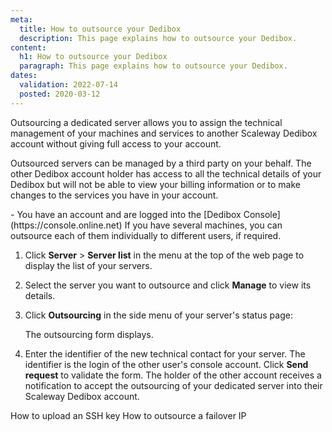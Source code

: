 ```yaml
---
meta:
  title: How to outsource your Dedibox
  description: This page explains how to outsource your Dedibox.
content:
  h1: How to outsource your Dedibox
  paragraph: This page explains how to outsource your Dedibox.
dates:
  validation: 2022-07-14
  posted: 2020-03-12
---
```


Outsourcing a dedicated server allows you to assign the technical management of your machines and services to another Scaleway Dedibox account without giving full access to your account.

Outsourced servers can be managed by a third party on your behalf. The other Dedibox account holder has access to all the technical details of your Dedibox but will not be able to view your billing information or to make changes to the services you have in your account.

<Message type="requirement">
  - You have an account and are logged into the [Dedibox Console](https://console.online.net) 
</Message>

<Message type="tip">
  If you have several machines, you can outsource each of them individually to different users, if required.
</Message>

1. Click **Server** > **Server list** in the menu at the top of the web page to display the list of your servers.
2. Select the server you want to outsource and click **Manage** to view its details.
3. Click **Outsourcing** in the side menu of your server's status page:
    <Lightbox src="scaleway-dedibox-console-dedibox-outsourcing.webp" width="800" alt="" />

    The outsourcing form displays.
4. Enter the identifier of the new technical contact for your server. The identifier is the login of the other user's console account. Click **Send request** to validate the form.
The holder of the other account receives a notification to accept the outsourcing of your dedicated server into their Scaleway Dedibox account.


<Navigation title="See Also">
  <PreviousButton to="/dedibox-console/my-account/how-to/upload-an-ssh-key/">How to upload an SSH key</PreviousButton>
  <NextButton to="/dedibox-console/my-account/how-to/outsource-ip-failover/">How to outsource a failover IP</NextButton>
</Navigation>